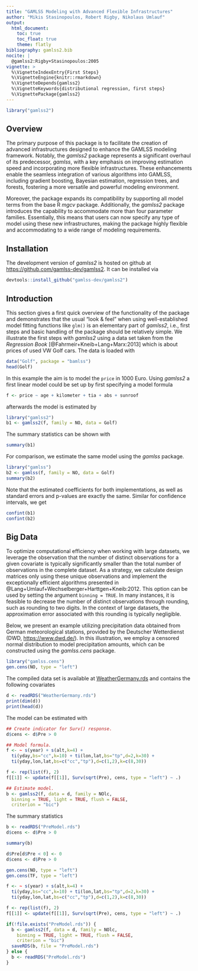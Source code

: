```yaml
---
title: "GAMLSS Modeling with Advanced Flexible Infrastructures"
author: "Mikis Stasinopoulos, Robert Rigby, Nikolaus Umlauf"
output:
  html_document:
    toc: true
    toc_float: true
    theme: flatly
bibliography: gamlss2.bib
nocite: |
  @gamlss2:Rigby+Stasinopoulos:2005
vignette: >
  %\VignetteIndexEntry{First Steps}
  %\VignetteEngine{knitr::rmarkdown}
  %\VignetteDepends{gamlss2}
  %\VignetteKeywords{distributional regression, first steps}
  %\VignettePackage{gamlss2}
---
```


```r
library("gamlss2")
```

## Overview 

The primary purpose of this package is to facilitate the creation of advanced infrastructures
designed to enhance the GAMLSS modeling framework. Notably, the _gamlss2_ package represents a
significant overhaul of its predecessor, _gamlss_, with a key emphasis on improving estimation
speed and incorporating more flexible infrastructures. These enhancements enable the seamless
integration of various algorithms into GAMLSS, including gradient boosting, Bayesian estimation,
regression trees, and forests, fostering a more versatile and powerful modeling environment.

Moreover, the package expands its compatibility by supporting all model terms from the base
R _mgcv_ package. Additionally, the _gamlss2_ package introduces the capability to
accommodate more than four parameter families. Essentially, this means that users can now
specify any type of model using these new infrastructures, making the package highly
flexible and accommodating to a wide range of modeling requirements.

## Installation

The development version of _gamlss2_ is hosted on github at
<https://github.com/gamlss-dev/gamlss2>.
It can be installed via

```r
devtools::install_github("gamlss-dev/gamlss2")
```

## Introduction

This section gives a first quick overview of the functionality of the package and
demonstrates that the usual "look & feel" when using well-established model fitting 
functions like `glm()` is an elementary part of _gamlss2_, i.e., first steps and
basic handling of the package should be relatively simple. We illustrate the first steps
with _gamlss2_ using a data set taken from the _Regression Book_ [@Fahrmeir+Kneib+Lang+Marx:2013]
which is about prices of used VW Golf cars. The data is loaded with
```r
data("Golf", package = "bamlss")
head(Golf)
```
In this example the aim is to model the `price` in 1000 Euro. Using _gamlss2_ a first
linear model could be set up by first specifying a model formula
```r
f <- price ~ age + kilometer + tia + abs + sunroof
```
afterwards the model is estimated by
```r
library("gamlss2")
b1 <- gamlss2(f, family = NO, data = Golf)
```
The summary statistics can be shown with
```r
summary(b1)
```
For comparison, we estimate the same model using the _gamlss_ package.
```r
library("gamlss")
b2 <- gamlss(f, family = NO, data = Golf)
summary(b2)
```
Note that the estimated coefficients for both implementations, as well as standard errors
and p-values are exactly the same. Similar for confidence intervals, we get
```r
confint(b1)
confint(b2)
```

## Big Data

To optimize computational efficiency when working with large datasets, we leverage the
observation that the number of distinct observations for a given covariate is typically
significantly smaller than the total number of observations in the complete dataset. As a strategy,
we calculate design matrices only using these unique observations and implement the
exceptionally efficient algorithms presented in
@Lang+Umlauf+Wechselberger+Harttgen+Kneib:2012. This option can be used by setting
the argument `binning = TRUE`. In many instances, it is feasible to decrease the number of
distinct observations through rounding, such as rounding to two digits. In the context of
large datasets, the approximation error associated with this rounding is typically negligible.

Below, we present an example utilizing precipitation data obtained from German meteorological
stations, provided by the Deutscher Wetterdienst (DWD, [https://www.dwd.de/](https://www.dwd.de/)).
In this illustration, we employ a censored normal distribution to model precipitation amounts,
which can be constructed using the _gamlss.cens_ package.
```r
library("gamlss.cens")
gen.cens(NO, type = "left")
```
The compiled data set is available at
[WeatherGermany.rds](https://fileshare.uibk.ac.at/f/795c0a9739de4e06b3a5/?dl=1)
and contains the following covariates
```r
d <- readRDS("WeatherGermany.rds")
print(dim(d))
print(head(d))
```
The model can be estimated with
```r
## Create indicator for Surv() response.
d$cens <- d$Pre > 0

## Model formula.
f <- ~ s(year) + s(alt,k=4) +
  ti(yday,bs="cc",k=10) + ti(lon,lat,bs="tp",d=2,k=30) +
  ti(yday,lon,lat,bs=c("cc","tp"),d=c(1,2),k=c(8,30))

f <- rep(list(f), 2)
f[[1]] <- update(f[[1]], Surv(sqrt(Pre), cens, type = "left") ~ .)

## Estimate model.
b <- gamlss2(f, data = d, family = NOlc,
  binning = TRUE, light = TRUE, flush = FALSE,
  criterion = "bic")
```
The summary statistics
```r
b <- readRDS("PreModel.rds")
d$cens <- d$Pre > 0
```
```r
summary(b)
```

```r
d$Pre[d$Pre < 0] <- 0
d$cens <- d$Pre > 0

gen.cens(NO, type = "left")
gen.cens(TF, type = "left")

f <- ~ s(year) + s(alt,k=4) +
  ti(yday,bs="cc",k=10) + ti(lon,lat,bs="tp",d=2,k=30) +
  ti(yday,lon,lat,bs=c("cc","tp"),d=c(1,2),k=c(8,30))

f <- rep(list(f), 2)
f[[1]] <- update(f[[1]], Surv(sqrt(Pre), cens, type = "left") ~ .)

if(!file.exists("PreModel.rds")) {
  b <- gamlss2(f, data = d, family = NOlc,
    binning = TRUE, light = TRUE, flush = FALSE,
    criterion = "bic")
  saveRDS(b, file = "PreModel.rds")
} else {
  b <- readRDS("PreModel.rds")
}
```


